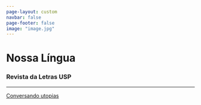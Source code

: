```yaml
---
page-layout: custom
navbar: false
page-footer: false
image: "image.jpg"
---
```


<div class="capa">
  <div class="topo">
  <h1 class= "titulo">Nossa Língua</h1>
  <h3 class="subtitulo">Revista da Letras USP</h3>
  <hr>
  </div>

  <span class="botao">
  <a class="botao" href="/edicoes.html">
    Conversando utopias
  </a>
  </span>
</div>
